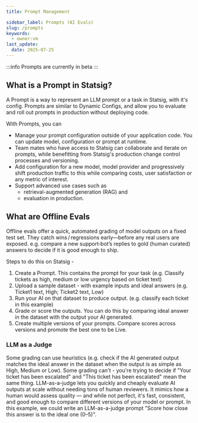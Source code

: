 ```yaml
---
title: Prompt Management

sidebar_label: Prompts (AI Evals)
slug: /prompts
keywords:
  - owner:vm
last_update:
  date: 2025-07-25
---
```


:::info
Prompts are currently in beta
:::


## What is a Prompt in Statsig?
A Prompt is a way to represent an LLM prompt or a task in Statsig, with it's config. Prompts are similar to Dynamic Configs, and allow you to evaluate and roll out prompts in production without deploying code. 

With Prompts, you can 
- Manage your prompt configuration outside of your application code. You can update model, configuration or prompt at runtime. 
- Team mates who have access to Statsig can collaborate and iterate on prompts, while benefitting from Statsig's production change control processes and versioning. 
- Add configuration for a new model, model provider and progressively shift production traffic to this while comparing costs, user satisfaction or any metric of interest. 
- Support advanced use cases such as
   - retrieval-augmented generation (RAG) and
   - evaluation in production.

## What are Offline Evals
Offline evals offer a quick, automated grading of model outputs on a fixed test set. They catch wins / regressions early—before any real users are exposed. e.g. compare a new support‑bot’s replies to gold (human curated) answers to decide if it is good enough to ship. 

Steps to do this on Statsig - 
1. Create a Prompt. This contains the prompt for your task (e.g. Classify tickets as high, medium or low urgency based on ticket text)
2. Upload a sample dataset - with example inputs and ideal answers (e.g. Ticket1 text, High; Ticket2 text, Low)
3. Run your AI on that dataset to produce output. (e.g. classify each ticket in this example)
4. Grade or score the outputs. You can do this by comparing ideal answer in the dataset with the output your AI generated.
5. Create multiple versions of your prompts. Compare scores across versions and promote the best one to be Live.

### LLM as a Judge
Some grading can use heuristics (e.g. check if the AI generated output matches the ideal answer in the dataset when the output is as simple as High, Medium or Low). Some grading can't - you're trying to decide if "Your ticket has been escalated" and "This ticket has been escalated" mean the same thing. LLM-as-a-judge lets you quickly and cheaply evaluate AI outputs at scale without needing tons of human reviewers. It mimics how a human would assess quality — and while not perfect, it's fast, consistent, and good enough to compare different versions of your model or prompt. In this example, we could write an LLM-as-a-judge prompt "Score how close this answer is to the ideal one (0–5)".

